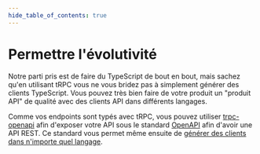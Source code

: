 ```yaml
---
hide_table_of_contents: true
---
```


# Permettre l'évolutivité

Notre parti pris est de faire du TypeScript de bout en bout, mais sachez qu'en utilisant tRPC vous ne vous bridez pas à simplement générer des clients TypeScript. Vous pouvez très bien faire de votre produit un "produit API" de qualité avec des clients API dans différents langages.

Comme vos endpoints sont typés avec tRPC, vous pouvez utiliser [trpc-openapi](https://github.com/jlalmes/trpc-openapi) afin d'exposer votre API sous le standard [OpenAPI](https://www.openapis.org/) afin d'avoir une API REST. Ce standard vous permet même ensuite de [générer des clients dans n'importe quel langage](https://github.com/OpenAPITools/openapi-generator).
